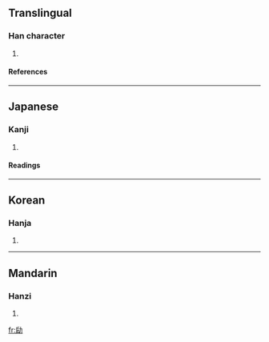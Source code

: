 ==Translingual==
===Han character===
{{Han char|rad=力|as=06|sn=8|four=|canj=竹口大尸 (HRKS), X竹口大尸 (XHRKS)}}
# {{defn|Han}}
====References====
{{Han ref|kx=0147.090|dkj=02331|dj=0331.180|hdz=10369.170|uh=52B6|ud=21174}}
----
==Japanese==
===Kanji===
{{ja-kanji|grade=|rs=力06}}
# {{defn|Japanese}} 
====Readings====
{{ja-readings|on=[[こう]] (kō), [[く]] (ku)|kun=[[つとめる]] (tsutomeru)}}
----
==Korean==
===Hanja===
{{ko-hanja|hangeul=구|rv=gu|mr=ku}}
# {{defn|Korean}}
----
==Mandarin==
===Hanzi===
{{cmn-hanzi|pin=[[jìn]] (jin4), [[kǒu]] (kou3)|wg=chin<sup>4</sup>, k'ou<sup>3</sup>}}
# {{defn|Mandarin}}

[[fr:劶]]